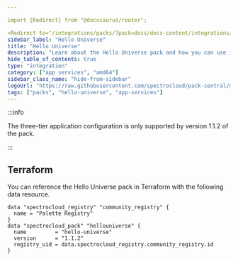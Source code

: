 ```yaml
---

import {Redirect} from "@docusaurus/router";

<Redirect to="/integrations/packs/?pack=docs/docs-content/integrations/hello-universe" />
sidebar_label: "Hello Universe"
title: "Hello Universe"
description: "Learn about the Hello Universe pack and how you can use it within your Kubernetes clusters."
hide_table_of_contents: true
type: "integration"
category: ["app services", "amd64"]
sidebar_class_name: "hide-from-sidebar"
logoUrl: "https://raw.githubusercontent.com/spectrocloud/pack-central/main/packs/hello-universe-1.1.1/logo.png"
tags: ["packs", "hello-universe", "app-services"]
---
```



<Redirect to="/integrations/packs/?pack=docs/docs-content/integrations/hello-universe" />

:::info

The three-tier application configuration is only supported by version 1.1.2 of the pack.

:::

## Terraform

You can reference the Hello Universe pack in Terraform with the following data resource.

```hcl
data "spectrocloud_registry" "community_registry" {
  name = "Palette Registry"
}
data "spectrocloud_pack" "hellouniverse" {
  name         = "hello-universe"
  version      = "1.1.2"
  registry_uid = data.spectrocloud_registry.community_registry.id
}
```
